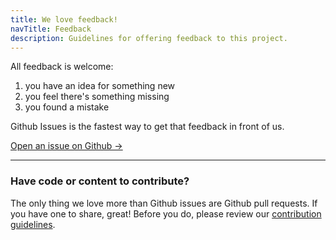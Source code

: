 ```yaml
---
title: We love feedback!
navTitle: Feedback
description: Guidelines for offering feedback to this project.
---
```


All feedback is welcome:

1. you have an idea for something new
2. you feel there's something missing
3. you found a mistake

Github Issues is the fastest way to get that feedback in front of us.

[Open an issue on Github &rarr;](https://github.com/rocketinsights/edb_docs_advocacy/)

---

### Have code or content to contribute?

The only thing we love more than Github issues are Github pull requests. If you have one to share, great! Before you do, please review our [contribution guidelines](/community/contribute).

